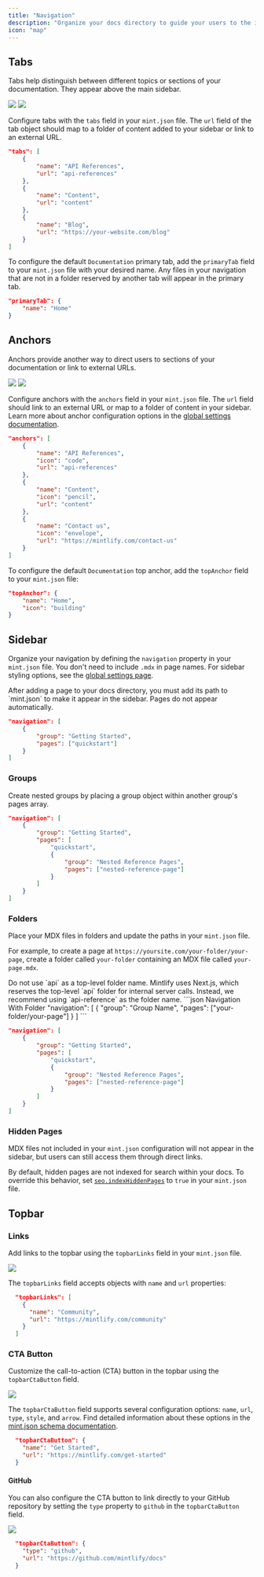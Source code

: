 ```yaml
---
title: "Navigation"
description: "Organize your docs directory to guide your users to the information they need"
icon: "map"
---
```


## Tabs

Tabs help distinguish between different topics or sections of your
documentation. They appear above the main sidebar.

<Frame>
  <img className="block dark:hidden rounded-md" src="/images/tabs-light.png" />

  <img className="hidden dark:block rounded-md" src="/images/tabs-dark.png" />
</Frame>

Configure tabs with the `tabs` field in your `mint.json` file. The `url` field of
the tab object should map to a folder of content added to your sidebar or link to an
external URL.

```json
"tabs": [
    {
        "name": "API References",
        "url": "api-references"
    },
    {
        "name": "Content", 
        "url": "content"
    },
    {
        "name": "Blog",
        "url": "https://your-website.com/blog"
    }
]
```

To configure the default `Documentation` primary tab, add the `primaryTab` field
to your `mint.json` file with your desired name. Any files in your navigation
that are not in a folder reserved by another tab will appear in the primary tab.

```json
"primaryTab": {
    "name": "Home"
}
```

## Anchors

Anchors provide another way to direct users to sections of your documentation
or link to external URLs.

<Frame>
  <img className="block dark:hidden rounded-md" src="/images/anchor-light.png" />

  <img className="hidden dark:block rounded-md" src="/images/anchor-dark.png" />
</Frame>

Configure anchors with the `anchors` field in your `mint.json` file. The `url`
field should link to an external URL or map to a folder of content in your
sidebar. Learn more about anchor configuration options in the
[global settings documentation](/settings/global).

```json
"anchors": [
    {
        "name": "API References",
        "icon": "code",
        "url": "api-references"
    },
    {
        "name": "Content",
        "icon": "pencil",
        "url": "content"
    },
    {
        "name": "Contact us",
        "icon": "envelope",
        "url": "https://mintlify.com/contact-us"
    }
]
```

To configure the default `Documentation` top anchor, add the `topAnchor` field
to your `mint.json` file:

```json
"topAnchor": {
    "name": "Home",
    "icon": "building"
}
```

## Sidebar

Organize your navigation by defining the `navigation` property in your
`mint.json` file. You don't need to include `.mdx` in page names. For sidebar styling options, see the [global settings page](/settings/global#param-sidebar).

<Info>
  After adding a page to your docs directory, you must add its path to
  `mint.json` to make it appear in the sidebar. Pages do not appear automatically.
</Info>

```json Regular Navigation
"navigation": [
    {
        "group": "Getting Started",
        "pages": ["quickstart"]
    }
]
```

### Groups

Create nested groups by placing a group object within another group's pages array.

```json Nested Navigation
"navigation": [
    {
        "group": "Getting Started",
        "pages": [
            "quickstart",
            {
                "group": "Nested Reference Pages",
                "pages": ["nested-reference-page"]
            }
        ]
    }
]
```

### Folders

Place your MDX files in folders and update the paths in your `mint.json` file.

For example, to create a page at `https://yoursite.com/your-folder/your-page`,
create a folder called `your-folder` containing an MDX file called
`your-page.mdx`.

<Warning>
  Do not use `api` as a top-level folder name. Mintlify uses Next.js, which reserves the top-level `api`
  folder for internal server calls. Instead, we recommend using `api-reference` as the folder name.
</Warning>

<CodeGroup>
  ```json Navigation With Folder
  "navigation": [
      {
          "group": "Group Name",
          "pages": ["your-folder/your-page"]
      }
  ]
  ```

```json Nested Navigation
"navigation": [
    {
        "group": "Getting Started",
        "pages": [
            "quickstart",
            {
                "group": "Nested Reference Pages",
                "pages": ["nested-reference-page"]
            }
        ]
    }
]
```

</CodeGroup>

### Hidden Pages

MDX files not included in your `mint.json` configuration will not appear in the sidebar,
but users can still access them through direct links.

By default, hidden pages are not indexed for search within your docs. To override
this behavior, set [`seo.indexHiddenPages`](/settings/global#search-engine-optimization)
to `true` in your `mint.json` file.

## Topbar

### Links

Add links to the topbar using the `topbarLinks` field in your `mint.json` file.

<Frame>
  <img className="block rounded-md" src="/images/topbar-links.png" />
</Frame>

The `topbarLinks` field accepts objects with `name` and `url` properties:

```json
  "topbarLinks": [
    {
      "name": "Community",
      "url": "https://mintlify.com/community"
    }
  ]
```

### CTA Button

Customize the call-to-action (CTA) button in the topbar using the `topbarCtaButton`
field.

<Frame>
  <img className="block rounded-md" src="/images/topbar-cta-get-started.png" />
</Frame>

The `topbarCtaButton` field supports several configuration options: `name`, `url`, `type`, `style`, and `arrow`. Find detailed information about these options in the [mint.json schema documentation](/settings/global#structure).

```json
  "topbarCtaButton": {
    "name": "Get Started",
    "url": "https://mintlify.com/get-started"
  }
```

#### GitHub

You can also configure the CTA button to link directly to your GitHub
repository by setting the `type` property to `github` in the `topbarCtaButton` field.

<Frame>
  <img className="block rounded-md" src="/images/topbar-cta-github.png" />
</Frame>

```json
  "topbarCtaButton": {
    "type": "github",
    "url": "https://github.com/mintlify/docs"
  }
```